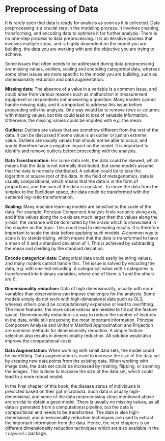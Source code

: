 # Preprocessing of Data

It is rarely seen that data is ready for analysis as soon as it is collected. Data preprocessing is a crucial step in the modeling process. It involves cleaning, transforming, and encoding data to optimize it for further analysis. There is no one-step process to data preprocessing. It is an iterative process that involves multiple steps, and is highly dependent on the model you are building, the data you are working with and the objective you are trying to achieve.

Some issues that often needs to be addressed during data preprocessing are missing values, outliers, scaling and encoding categorical data, whereas some other issues are more specific to the model you are building, such as dimensionality reduction and data augmentation.

**Missing data:** The absence of a value in a variable is a common issue, and could arise from various reasons such as malfunction in measurement equipment or respondents not answering a question. Many models cannot handle missing data, and it is important to address this issue before proceeding with the analysis. One way would be to remove rows or columns with missing values, but this could lead to loss of valuable information. Otherwise, the missing values could be imputed with e.g. the mean.

**Outliers:** Outliers are values that are somehow different from the rest of the data. It can be discussed if some value is an outlier or just an extreme value. Outliers are usually values that should not be able to occur, and would therefore have a negative impact on the model. It is important to identify and remove outliers before proceeding with the analysis.

**Data Transformation:** For some data sets, the data could be skewed, which means that the data is not normally distributed, but some models assume that the data is normally distributed. A solution could be to take the logarithm or square root of the data. In the field of metagenomics, data is usually compositional, which means that the data is in the form of proportions, and the sum of the data is constant. To move the data from the simplex to the Euclidean space, the data could be transformed with the centered log-ratio transformation.

**Scaling:** Many machine learning models are sensitive to the scale of the data. For example, Principal Component Analysis finds variance along axis, and if the values along the x-axis are much larger than the values along the y-axis, the variance will be dominated by the x-axis which is showcased in the chapter on the topic. This could lead to misleading results. It is therefore important to scale the data before applying such models. A common way to scale is by standardizing, which means that the data is transformed to have a mean of 0 and a standard deviation of 1. This is achieved by subtracting the mean and dividing by the standard deviation.

**Encode categorical data:** Categorical data could easily be string values, and many models cannot handle this. The issue is solved by encoding the data, e.g. with one-hot encoding. A categorical value with `k` categories is transformed into `k` binary variables, where one of them is 1 and the others are 0.

**Dimensionality reduction:** Data of high dimensionality, usually with more variables than observations can impose challenges for the analysis. Some models simply do not work with high-dimensional data such as OLS, whereas others could be computationally expensive or lead to overfitting. The more features, the more observations are needed to fill out the feature space. Dimensionality reduction is a way to reduce the number of features in the data, while still preserving the most important information. Principal Component Analysis and Uniform Manifold Approximation and Projection are common methods for dimensionality reduction. A simple feature selection also results in dimensionality reduction. All solution would also improve the computational costs.

**Data Augmentation:** When working with small data sets, the model could be overfitting. Data augmentation is used to increase the size of the data set by creating new data points from the existing data. When working with image data, the data set could be increased by rotating, flipping, or zooming the images. This is done to increase the size of the data set, which could lead to a more robust model.

In the final chapter of this book, the disease status of individuals is predicted based on their gut microbiota. Such data is usually high-dimensional, and some of the data preprocessing steps mentioned above are crucial to obtain a good model. There is usually no missing values, as all data is generated from a computational pipeline, but the data is compositional and needs to be transformed. The data is also high-dimensional, and dimensionality reduction techniques are used to extract the important information from the data. Hence, the next chapters is on different dimensionality reduction techniques which are also available in the `tidymodels` package.